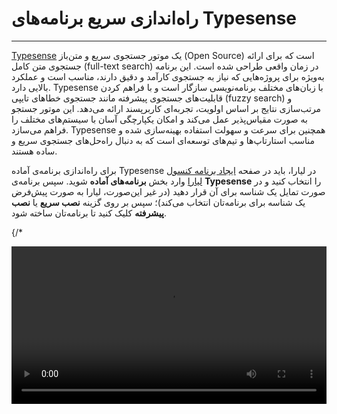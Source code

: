 

<Layout>
<Head>
<title>مستندات راه‌اندازی سریع برنامه‌های Typesense - لیارا</title>
</Head>

# راه‌اندازی سریع برنامه‌های Typesense
<hr className="mb-2" />

<a href="https://typesense.org/" className="text-[#2196f3] ">Typesense</a> یک موتور جستجوی سریع و متن‌باز (Open Source) است که برای ارائه جستجوی متن کامل (full-text search) در زمان واقعی طراحی شده است. این برنامه به‌ویژه برای پروژه‌هایی که نیاز به جستجوی کارآمد و دقیق دارند، مناسب است و عملکرد بالایی دارد. Typesense با زبان‌های مختلف برنامه‌نویسی سازگار است و با فراهم کردن قابلیت‌های جستجوی پیشرفته مانند جستجوی خطاهای تایپی (fuzzy search) و مرتب‌سازی نتایج بر اساس اولویت، تجربه‌ای کاربرپسند ارائه می‌دهد. این موتور جستجو به صورت مقیاس‌پذیر عمل می‌کند و امکان یکپارچگی آسان با سیستم‌های مختلف را فراهم می‌سازد. Typesense همچنین برای سرعت و سهولت استفاده بهینه‌سازی شده و مناسب استارتاپ‌ها و تیم‌های توسعه‌ای است که به دنبال راه‌حل‌های جستجوی سریع و ساده هستند.
<div className="h-4" />

برای راه‌اندازی برنامه‌ی آماده Typesense در لیارا، باید در صفحه <a href="https://console.liara.ir/apps/create" className="text-[#2196f3] ">ایجاد برنامه‌ کنسول لیارا</a> وارد بخش <b>برنامه‌های آماده</b> شوید.
سپس برنامه‌ی <b>Typesense</b> 
را انتخاب کنید و در صورت تمایل یک شناسه برای آن قرار دهید (در غیر این‌صورت، لیارا به صورت پیش‌فرض یک شناسه برای برنامه‌تان انتخاب می‌کند)؛ سپس بر روی گزینه **نصب سریع** یا **نصب پیشرفته** کلیک کنید تا برنامه‌تان ساخته شود.

  {/* <div className="h-2" />
  <video
  src="https://files.liara.ir/liara/docs/Typesense.mp4"
  controls="controls"
  className="block w-full"
  width="100%"
  />
  <br /> */}

پس از ساخته شدن برنامه، می‌توانید در صفحه <a href="https://console.liara.ir/apps" className="text-[#2196f3] ">پلتفرم</a>، برنامه خود را بررسی کنید. برای نصب دلخواه و انتخاب نسخه مدنظرتان یا انتخاب dockerimage ، باید از گزینه **نصب پیشرفته** یا <a href="/one-click-apps/liara-compose/about/" className="text-[#2196f3]">Liara Compose</a> استفاده کنید. 

<Section id="see-also" title="همچنین بخوانید:" />

<div className='h-2' />
<div className="grid md:grid-cols-1 gap-4">
            {[
      {
        title: "تغییر نسخه‌ی برنامه مستقر شده",
        link: "/one-click-apps/typesense/how-tos/choose-version"
      },
  ].map(item =>
    <Link href={item.link}>
    <Card className="flex cursor-pointer w-full items-center justify-between">
        <div className="flex items-center gap-3">
        <h4>
            {item.title}
        </h4>
        </div>
        <GoArrowLeft className="ml-1" />
    </Card>
    </Link>
            )}
</div>


</Layout>
